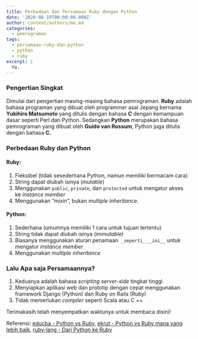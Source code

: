 ```yaml
---
title: Perbedaan dan Persamaan Ruby dengan Python
date: '2020-08-19T00:00:00.000Z'
author: content/authors/me.md
categories:
  - pemrograman
tags:
  - persamaan-ruby-dan-python
  - python
  - ruby
excerpt: |
  Ya.
---
```


### Pengertian Singkat

Dimulai dari pengertian masing-masing bahasa pemrograman. **Ruby** adalah bahasa programan yang dibuat oleh programmer asal Jepang bernama **Yukihiro Matsumoto** yang ditulis dengan bahasa **C** dengan kemampuan dasar seperti Perl dan Python. Sedangkan **Python** merupakan bahasa pemrograman yang dibuat oleh **Guido van Rossum**, Python juga ditulis dengan bahasa **C.**

### Perbedaan Ruby dan Python

#### Ruby:

1. Fleksibel (tidak sesederhana Python, namun memiliki bermacam cara)
2. String dapat diubah isinya (*mutable*)
3. Menggunakan `public`, `private`, dan `protected` untuk mengatur akses ke *instance member*
4. Menggunakan “mixin”, bukan *multiple inheritance*.

#### Python:

1. Sederhana (umumnya memiliki 1 cara untuk tujuan tertentu)
2. String tidak dapat diubah isinya (*immutable)*
3. Biasanya menggunakan aturan penamaan  `_seperti_` `__ini__` untuk mengatur *instance member*
4. Menggunakan *multiple inheritance*

### Lalu Apa saja Persamaannya?

1. Keduanya adalah bahasa *scripting server-side* tingkat tinggi
2. Menyiapkan aplikasi web dan prototip dengan cepat menggunakan framework Django (Python) dan Ruby on Rails (Ruby)
3. Tidak memerlukan *compiler* seperti Scala atau C ++

Terimakasih telah menyempatkan waktunya untuk membaca disini!

Referensi: [educba - Python vs Ruby](https://www.educba.com/python-vs-ruby-performance/#:~\:text=Python%20being%20a%20scripting%20language,which%20provides%20an%20elegant%20solution.), [ekrut - Python vs Ruby mana yang lebih baik](http://blog.ekrut.com/python-vs-ruby-mana-yang-lebih-baik/), [ruby-lang - Dari Python ke Ruby](https://www.ruby-lang.org/id/documentation/ruby-from-other-languages/to-ruby-from-python/)
